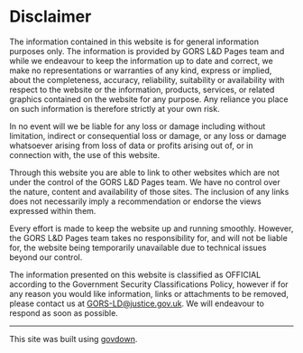 # Disclaimer

The information contained in this website is for general information purposes only. The information is provided by GORS L&D Pages team and while we endeavour to keep the information up to date and correct, we make no representations or warranties of any kind, express or implied, about the completeness, accuracy, reliability, suitability or availability with respect to the website or the information, products, services, or related graphics contained on the website for any purpose. Any reliance you place on such information is therefore strictly at your own risk.

In no event will we be liable for any loss or damage including without limitation, indirect or consequential loss or damage, or any loss or damage whatsoever arising from loss of data or profits arising out of, or in connection with, the use of this website.

Through this website you are able to link to other websites which are not under the control of the GORS L&D Pages team. We have no control over the nature, content and availability of those sites. The inclusion of any links does not necessarily imply a recommendation or endorse the views expressed within them.

Every effort is made to keep the website up and running smoothly. However, the GORS L&D Pages team takes no responsibility for, and will not be liable for, the website being temporarily unavailable due to technical issues beyond our control.

The information presented on this website is classified as OFFICIAL according to the Government Security Classifications Policy, however if for any reason you would like information, links or attachments to be removed, please contact us at [GORS-LD@justice.gov.uk](mailto:gors-ld@justice.gov.uk). We will endeavour to respond as soon as possible.


---

::: {.small-para}
This site was built using [govdown](https://ukgovdatascience.github.io/govdown/){target="_blank"}.
:::
